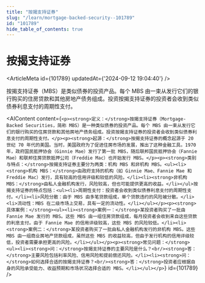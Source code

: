 ```yaml
---
title: "按揭支持证券"
slug: "/learn/mortgage-backed-security--101789"
id: "101789"
hide_table_of_contents: true
---
```



# 按揭支持证券

<ArticleMeta id={101789} updatedAt={'2024-09-12 19:04:40'} />
<div className='border-solid border-b border-t-0 my-4 border-[var(--ifm-color-gray-300)]' />

按揭支持证券（MBS）是类似债券的投资产品。每个 MBS 由一束从发行它们的银行购买的住房贷款和其他房地产债务组成。投资按揭支持证券的投资者会收到类似债券利息支付的周期性支付。

<AIContent content={`<p><strong>定义：</strong>按揭支持证券（Mortgage-Backed Securities，简称 MBS）是一种类似债券的投资产品。每个 MBS 由一束从发行它们的银行购买的住房贷款和其他房地产债务组成。投资按揭支持证券的投资者会收到类似债券利息支付的周期性支付。</p><p><strong>起源：</strong>按揭支持证券的概念起源于 20 世纪 70 年代的美国。当时，美国政府为了促进住房市场的发展，推出了这种金融工具。1970 年，政府国民抵押协会（Ginnie Mae）发行了第一批 MBS，随后联邦国民抵押协会（Fannie Mae）和联邦住房贷款抵押公司（Freddie Mac）也开始发行 MBS。</p><p><strong>类别与特点：</strong>按揭支持证券主要分为两类：机构 MBS 和非机构 MBS。<ul><li><strong>机构 MBS：</strong>由政府支持的机构（如 Ginnie Mae、Fannie Mae 和 Freddie Mac）发行，具有较高的信用评级和较低的风险。</li><li><strong>非机构 MBS：</strong>由私人金融机构发行，风险较高，但也可能提供更高的收益。</li></ul>按揭支持证券的特点包括：<ul><li>周期性支付：投资者会收到类似债券利息支付的周期性支付。</li><li>风险分散：由于 MBS 由多笔贷款组成，单个贷款违约的风险被分散。</li><li>流动性：MBS 在二级市场上交易，具有一定的流动性。</li></ul></p><p><strong>具体案例：</strong><ul><li><strong>案例一：</strong>某投资者购买了一批由 Fannie Mae 发行的 MBS。这些 MBS 由一组住房贷款组成，每月投资者会收到来自这些贷款的利息支付。由于 Fannie Mae 的信用评级较高，这些 MBS 的风险较低。</li><li><strong>案例二：</strong>某投资者购买了一批由私人金融机构发行的非机构 MBS。这些 MBS 由一组商业房地产贷款组成，虽然这些 MBS 的收益较高，但由于发行机构的信用评级较低，投资者需要承担更高的风险。</li></ul></p><p><strong>常见问题：</strong><ul><li><strong>问：</strong>按揭支持证券的主要风险是什么？<br/><strong>答：</strong>主要风险包括利率风险、信用风险和提前偿还风险。</li><li><strong>问：</strong>如何选择合适的按揭支持证券？<br/><strong>答：</strong>投资者应根据自身的风险承受能力、收益预期和市场状况选择合适的 MBS。</li></ul></p>`} id={101789} />

